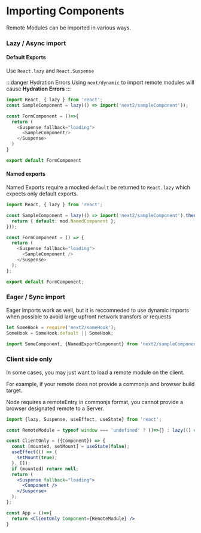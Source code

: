 # Importing Components

Remote Modules can be imported in various ways.

### Lazy / Async import

#### Default Exports

Use `React.lazy` and `React.Suspense`

:::danger Hydration Errors
Using `next/dynamic` to import remote modules will cause **Hydration Errors**
:::

```javascript
import React, { lazy } from 'react';
const SampleComponent = lazy(() => import('next2/sampleComponent'));

const FormComponent = ()=>{
  return (
    <Suspense fallback="loading">
      <SampleComponent/>
    </Suspense>
  )
}

export default FormComponent
```

#### Named exports
Named Exports require a mocked `default` be returned to `React.lazy` which expects only default exports.

```javascript
import React, { lazy } from 'react';

const SampleComponent = lazy(() => import('next2/sampleComponent').then((mod) => {
  return { default: mod.NamedComponent };
}));

const FormComponent = () => {
  return (
    <Suspense fallback="loading">
      <SampleComponent />
    </Suspense>
  );
};

export default FormComponent;
```

### Eager / Sync import

Eager imports work as well, but it is reccomneded to use dynamic imports when possible to avoid large upfront network transfors or requests

```javascript
let SomeHook = require('next2/someHook');
SomeHook = SomeHook.default || SomeHook;

import SomeComponent, {NamedExportComponent} from 'next2/sampleComponent';
```
### Client side only

In some cases, you may just want to load a remote module on the client.

For example, if your remote does not provide a commonjs and browser build target.

Node requires a remoteEntry in commonjs format, you cannot provide a browser designated remote to a Server.

```jsx
import {lazy, Suspense, useEffect, useState} from 'react';

const RemoteModule = typeof window === 'undefined' ? ()=>{} : lazy(() => import('app3/sampleComponent'));

const ClientOnly = ({Component}) => {
  const [mounted, setMount] = useState(false);
  useEffect(() => {
    setMount(true);
  }, []);
  if (mounted) return null;
  return (
    <Suspense fallback="loading">
      <Component />
    </Suspense>
  );
};

const App = ()=>{
  return <ClientOnly Component={RemoteModule} />
}
